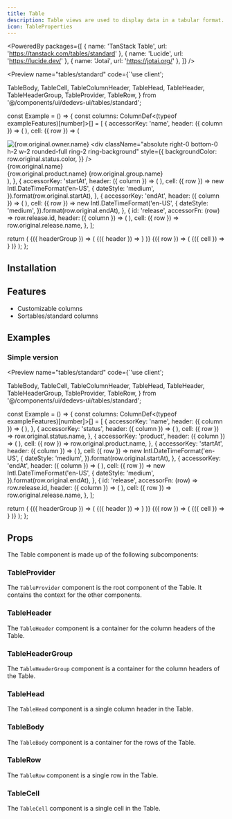 ```yaml
---
title: Table
description: Table views are used to display data in a tabular format. They are useful for displaying large amounts of data in a structured way.
icon: TableProperties
---
```


<PoweredBy packages={[
  { name: 'TanStack Table', url: 'https://tanstack.com/tables/standard' },
  { name: 'Lucide', url: 'https://lucide.dev/' },
  { name: 'Jotai', url: 'https://jotai.org/' },
]} />

<Preview name="tables/standard" code={`'use client';

  TableBody,
  TableCell,
  TableColumnHeader,
  TableHead,
  TableHeader,
  TableHeaderGroup,
  TableProvider,
  TableRow,
} from '@/components/ui/dedevs-ui/tables/standard';

const Example = () => {
  const columns: ColumnDef<(typeof exampleFeatures)[number]>[] = [
    {
      accessorKey: 'name',
      header: ({ column }) => (
        <TableColumnHeader column={column} title="Name" />
      ),
      cell: ({ row }) => (
        <div className="flex items-center gap-2">
          <div className="relative">
            <img
              src={row.original.owner.image}
              alt={row.original.owner.name}
              width={24}
              height={24}
              className="h-6 w-6 rounded-full"
            />
            <div
              className="absolute right-0 bottom-0 h-2 w-2 rounded-full ring-2 ring-background"
              style={{
                backgroundColor: row.original.status.color,
              }}
            />
          </div>
          <div>
            <span className="font-medium">{row.original.name}</span>
            <div className="flex items-center gap-1 text-muted-foreground text-xs">
              <span>{row.original.product.name}</span>
              <ChevronRightIcon size={12} />
              <span>{row.original.group.name}</span>
            </div>
          </div>
        </div>
      ),
    },
    {
      accessorKey: 'startAt',
      header: ({ column }) => (
        <TableColumnHeader column={column} title="Start At" />
      ),
      cell: ({ row }) =>
        new Intl.DateTimeFormat('en-US', {
          dateStyle: 'medium',
        }).format(row.original.startAt),
    },
    {
      accessorKey: 'endAt',
      header: ({ column }) => (
        <TableColumnHeader column={column} title="End At" />
      ),
      cell: ({ row }) =>
        new Intl.DateTimeFormat('en-US', {
          dateStyle: 'medium',
        }).format(row.original.endAt),
    },
    {
      id: 'release',
      accessorFn: (row) => row.release.id,
      header: ({ column }) => (
        <TableColumnHeader column={column} title="Release" />
      ),
      cell: ({ row }) => row.original.release.name,
    },
  ];

  return (
    <TableProvider columns={columns} data={exampleFeatures} className="bg-primary">
      <TableHeader>
        {({ headerGroup }) => (
          <TableHeaderGroup key={headerGroup.id} headerGroup={headerGroup}>
            {({ header }) => <TableHead key={header.id} header={header} className="text-white" />}
          </TableHeaderGroup>
        )}
      </TableHeader>
      <TableBody>
        {({ row }) => (
          <TableRow key={row.id} row={row}>
            {({ cell }) => <TableCell key={cell.id} cell={cell} className="text-white" />}
          </TableRow>
        )}
      </TableBody>
    </TableProvider>
  );
};


## Installation

<Installer packageName="tables/standard" />

## Features

- Customizable columns
- Sortables/standard columns

## Examples

### Simple version

<Preview name="tables/standard" code={`'use client';

  TableBody,
  TableCell,
  TableColumnHeader,
  TableHead,
  TableHeader,
  TableHeaderGroup,
  TableProvider,
  TableRow,
} from '@/components/ui/dedevs-ui/tables/standard';

const Example = () => {
  const columns: ColumnDef<(typeof exampleFeatures)[number]>[] = [
    {
      accessorKey: 'name',
      header: ({ column }) => (
        <TableColumnHeader column={column} title="Name" />
      ),
    },
    {
      accessorKey: 'status',
      header: ({ column }) => (
        <TableColumnHeader column={column} title="Status" />
      ),
      cell: ({ row }) => row.original.status.name,
    },
    {
      accessorKey: 'product',
      header: ({ column }) => (
        <TableColumnHeader column={column} title="Product" />
      ),
      cell: ({ row }) => row.original.product.name,
    },
    {
      accessorKey: 'startAt',
      header: ({ column }) => (
        <TableColumnHeader column={column} title="Start At" />
      ),
      cell: ({ row }) =>
        new Intl.DateTimeFormat('en-US', {
          dateStyle: 'medium',
        }).format(row.original.startAt),
    },
    {
      accessorKey: 'endAt',
      header: ({ column }) => (
        <TableColumnHeader column={column} title="End At" />
      ),
      cell: ({ row }) =>
        new Intl.DateTimeFormat('en-US', {
          dateStyle: 'medium',
        }).format(row.original.endAt),
    },
    {
      id: 'release',
      accessorFn: (row) => row.release.id,
      header: ({ column }) => (
        <TableColumnHeader column={column} title="Release" />
      ),
      cell: ({ row }) => row.original.release.name,
    },
  ];

  return (
    <TableProvider columns={columns} data={exampleFeatures} className="bg-primary">
      <TableHeader>
        {({ headerGroup }) => (
          <TableHeaderGroup key={headerGroup.id} headerGroup={headerGroup}>
            {({ header }) => <TableHead key={header.id} header={header} className="text-white" />}
          </TableHeaderGroup>
        )}
      </TableHeader>
      <TableBody>
        {({ row }) => (
          <TableRow key={row.id} row={row}>
            {({ cell }) => <TableCell key={cell.id} cell={cell} className="text-white" />}
          </TableRow>
        )}
      </TableBody>
    </TableProvider>
  );
};


## Props

The Table component is made up of the following subcomponents:

### TableProvider

The `TableProvider` component is the root component of the Table. It contains the context for the other components.

<AutoTypeTable path="node_modules/@repo/tables/standard.tsx" name="TableProviderProps" />

### TableHeader

The `TableHeader` component is a container for the column headers of the Table.

<AutoTypeTable path="node_modules/@repo/tables/standard.tsx" name="TableHeaderProps" />

### TableHeaderGroup

The `TableHeaderGroup` component is a container for the column headers of the Table.

<AutoTypeTable path="node_modules/@repo/tables/standard.tsx" name="TableHeaderGroupProps" />

### TableHead

The `TableHead` component is a single column header in the Table.

<AutoTypeTable path="node_modules/@repo/tables/standard.tsx" name="TableHeadProps" />

### TableBody

The `TableBody` component is a container for the rows of the Table.

<AutoTypeTable path="node_modules/@repo/tables/standard.tsx" name="TableBodyProps" />

### TableRow

The `TableRow` component is a single row in the Table.

<AutoTypeTable path="node_modules/@repo/tables/standard.tsx" name="TableRowProps" />

### TableCell

The `TableCell` component is a single cell in the Table.

<AutoTypeTable path="node_modules/@repo/tables/standard.tsx" name="TableCellProps" />
